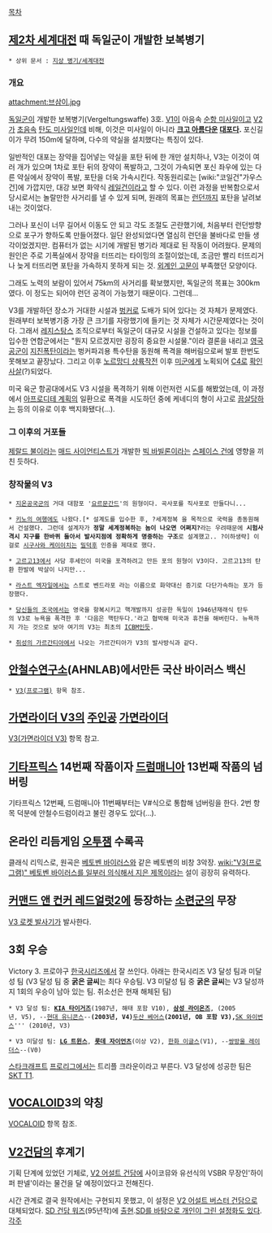 [[목차]]

== [[제2차 세계대전]] 때 독일군이 개발한 보복병기 ==
 * 상위 문서 : [[지상 병기/세계대전]]

=== 개요 ===

attachment:브삼이.jpg

[[독일군]]이 개발한 보복병기(Vergeltungswaffe) 3호. [[V1]]이 아음속 [[순항 미사일]]이고 [[V2]]가 [[초음속]] [[탄도 미사일]]인데 비해, 이것은 미사일이 아니라 '''[[크고 아름다운]] [[대포]]다.''' 포신길이가 무려 150m에 달하며, 다수의 약실을 설치했다는 특징이 있다. 

일반적인 대포는 장약을 집어넣는 약실을 포탄 뒤에 한 개만 설치하나, V3는 이것이 여러 개가 있으며 1차로 포탄 뒤의 장약이 폭발하고, 그것이 가속되면 포신 좌우에 있는 다른 약실에서 장약이 폭발, 포탄을 더욱 가속시킨다. 작동원리로는 [wiki:"코일건"가우스건]에 가깝지만, 대강 보면 화약식 [[레일건]]이라고 할 수 있다. 이런 과정을 반복함으로서 당시로서는 놀랄만한 사거리를 낼 수 있게 되며, 원래의 목표는 [[런던]]까지 포탄을 날려보내는 것이었다.  

그러나 포신이 너무 길어서 이동도 안 되고 각도 조절도 곤란했기에, 처음부터 런던방향으로 포구가 향하도록 만들어졌다. 일단 완성되었다면 열심히 런던을 불바다로 만들 생각이었겠지만. 컴퓨터가 없는 시기에 개발된 병기라 제대로 된 작동이 어려웠다. 문제의 원인은 주로 기폭실에서 장약을 터뜨리는 타이밍의 조절이었는데, 조금만 빨리 터뜨리거나 늦게 터뜨리면 포탄을 가속하지 못하게 되는 것. [[외계인 고문]]이 부족했던 모양이다. 

그래도 노력의 보람이 있어서 75km의 사거리를 확보했지만, 독일군의 목표는 300km였다. 이 정도는 되어야 런던 공격이 가능했기 때문이다. 그런데...

V3를 개발하던 장소가 거대한 시설과 [[벙커]]로 도배가 되어 있다는 것 자체가 문제였다. 원래부터 보복병기중 가장 큰 크기를 자랑했기에 들키는 것 자체가 시간문제였다는 것이다. 그래서 [[레지스탕스]] 조직으로부터 독일군이 대규모 시설을 건설하고 있다는 정보를 입수한 연합군에서는 "뭔지 모르겠지만 굉장히 중요한 시설물."이라 결론을 내리고 [[영국]] [[공군]]이 [[지진폭탄]]이라는 벙커파괴용 특수탄을 동원해 폭격을 해버림으로써 발포 한번도 못해보고 끝장났다. 그리고 이후 [[노르망디 상륙작전]] 이후 [[미군]]에게 노획되어 [[C4]]로 [[확인사살]](?)되었다. 

미국 육군 항공대에서도 V3 시설을 폭격하기 위해 이런저런 시도를 해봤었는데, 이 과정에서 [[아프로디테 계획]]의 일환으로 폭격을 시도하던 중에 케네디의 형이 사고로 [[끔살]]당하는 등의 이유로 이후 백지화됐다(…).

=== 그 이후의 거포들 ===
[[제랄드 불]]이라는 [[매드 사이언티스트]]가 개발한 [[빅 바빌론]]이라는 [[스페이스 건]]에 영향을 끼친 듯하다. 

=== 창작물의 V3 ===
 * [[지온공국군]]의 거대 대함포 '[[요르문간드]]'의 원형이다. 곡사포를 직사포로 만들다니...

 * [[키노의 여행]]에도 나왔다.[* 설계도를 입수한 후, ?세계정복 을 목적으로 국력을 총동원해서 건설했다. 그런데 설계자가 '''정말 세계정복하는 놈이 나오면 어쩌지?'''라는 우려때문에 '''시험사격시 지구를 한바퀴 돌아서 발사지점에 정확하게 명중하는 구조'''로 설계했고.. ?이하생략] 이걸로 [[시구사와 케이이치]]는 [[밀덕후]] 인증을 제대로 했다.

 * [[고르고13]]에서 사담 후세인이 미국을 포격하려고 만든 포의 원형이 V3이다. 고르고13의 탄환 한발에 박살이 나지만...

 * [[라스트 엑자일]]에서는 스트로 벤드라포 라는 이름으로 화약대신 증기로 다단가속하는 포가 등장했다.

 * [[당신들의 조국]]에서는 영국을 항복시키고 핵개발까지 성공한 독일이 1946년재래식 탄두의 V3로 뉴욕을 폭격한 후 '다음은 핵탄두다.'라고 협박해 미국과 휴전을 해버린다. 뉴욕까지 가는 것으로 보아 여기의 V3는 최초의 [[ICBM]]인듯.

 * [[취성의 가르간티아]]에서 나오는 가르간티아가 V3의 발사방식과 같다.

== [[안철수연구소]](AHNLAB)에서만든 국산 바이러스 백신 ==
 * [[V3(프로그램)]] 항목 참조.

== [[가면라이더 V3]]의 [[주인공]] [[가면라이더]] ==
[[V3(가면라이더 V3)]] 항목 참고.

== [[기타프릭스]] 14번째 작품이자 [[드럼매니아]] 13번째 작품의 넘버링 == 
기타프릭스 12번째, 드럼매니아 11번째부터는 V#식으로 통합해 넘버링을 한다. 2번 항목 덕분에 안철수드럼이라고 불린 경우도 있다(…).

== 온라인 리듬게임 [[오투잼]] 수록곡 ==
{{{#!html
<object width="560" height="315"><param name="movie" value="http://www.youtube.com/v/D1SLjRPuSaU?version=3&amp;hl=ko_KR"></param><param name="allowFullScreen" value="true"></param><param name="allowscriptaccess" value="always"></param><embed src="http://www.youtube.com/v/D1SLjRPuSaU?version=3&amp;hl=ko_KR" type="application/x-shockwave-flash" width="560" height="315" allowscriptaccess="always" allowfullscreen="true"></embed></object>
}}}
클래식 리믹스로, 원곡은 [[베토벤 바이러스]]와 같은 베토벤의 비창 3악장. [[wiki:"V3(프로그램)" 베토벤 바이러스를 일부러 의식해서 지은 제목]]이라는 설이 굉장히 유력하다.

== [[커맨드 앤 컨커 레드얼럿2]]에 등장하는 [[소련군]]의 무장 ==
[[V3 로켓 발사기]]가 발사한다.

== 3회 우승 ==
Victory 3. 프로야구 [[한국시리즈]]에서 잘 쓰인다. 아래는 한국시리즈 V3 달성 팀과 미달성 팀 (V3 달성 팀 중 '''굵은 글씨'''는 최다 우승팀. V3 미달성 팀 중 '''굵은 글씨'''는 V3 달성까지 1회의 우승이 남아 있는 팀. 취소선은 현재 해체된 팀)

 * V3 달성 팀: '''[[KIA 타이거즈]]'''(1987년, 해태 포함 V10), '''[[삼성 라이온즈]]''', (2005년, V5), --[[현대 유니콘스]]--'''(2003년, V4) '''[[두산 베어스]]''' (2001년, OB 포함 V3),  '''[[SK 와이번스]]''' (2010년, V3)

 * V3 미달성 팀: '''[[LG 트윈스]]''', '''[[롯데 자이언츠]]'''(이상 V2), [[한화 이글스]](V1), --[[쌍방울 레이더스]]--(V0)

[[스타크래프트]] [[프로리그]]에서는 트리플 크라운이라고 부른다. V3 달성에 성공한 팀은 [[SKT T1]].

== [[VOCALOID]]3의 약칭 ==
[[VOCALOID]] 항목 참조.

== [[V2건담]]의 후계기 ==

기획 단계에 있었던 기체로, [[V2 어설트 건담]]에 사이코뮤와 유선식의 VSBR 무장인'하이퍼 판넬'이라는 물건을 달 예정이었다고 전해진다.

시간 관계로 결국 원작에서는 구현되지 못했고, 이 설정은 [[V2 어설트 버스터 건담]]으로 대체되었다.  [[SD 건담 워즈]](95년작)에 [http://bbs2-api.ruliweb.daum.net/gaia/do/ruliweb/family/924/read?articleId=693495&bbsId=G006&itemId=371&pageIndex=26 출현].[http://retsujin2.web.fc2.com/color.htm SD를 바탕으로 개인이 그린 설정화도 있다].
[[각주]]
